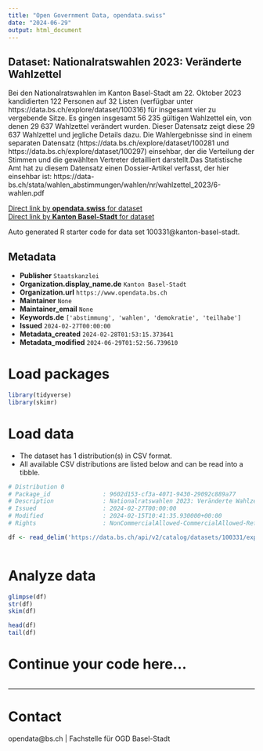 ```yaml
---
title: "Open Government Data, opendata.swiss"
date: "2024-06-29"
output: html_document
---
```


## Dataset: Nationalratswahlen 2023: Veränderte Wahlzettel

Bei den Nationalratswahlen im Kanton Basel-Stadt am 22. Oktober 2023 kandidierten 122 Personen auf 32 Listen (verfügbar unter https://data.bs.ch/explore/dataset/100316) für insgesamt vier zu vergebende Sitze. Es gingen insgesamt 56 235 gültigen Wahlzettel ein, von denen 29 637 Wahlzettel verändert wurden. Dieser Datensatz zeigt diese 29 637 Wahlzettel und jegliche Details dazu. Die Wahlergebnisse sind in einem separaten Datensatz (https://data.bs.ch/explore/dataset/100281 und https://data.bs.ch/explore/dataset/100297) einsehbar, der die Verteilung der Stimmen und die gewählten Vertreter detailliert darstellt.Das Statistische Amt hat zu diesem Datensatz einen Dossier-Artikel verfasst, der hier einsehbar ist: https://data-bs.ch/stata/wahlen_abstimmungen/wahlen/nr/wahlzettel_2023/6-wahlen.pdf 

[Direct link by **opendata.swiss** for dataset](https://opendata.swiss/de/dataset/nationalratswahlen-2023-veranderte-wahlzettel)<br>
[Direct link by **Kanton Basel-Stadt** for dataset](https://data.bs.ch/explore/dataset/100331/)

Auto generated R starter code for data set 100331@kanton-basel-stadt.

## Metadata

- **Publisher** `Staatskanzlei`
- **Organization.display_name.de** `Kanton Basel-Stadt`
- **Organization.url** `https://www.opendata.bs.ch`
- **Maintainer** `None`
- **Maintainer_email** `None`
- **Keywords.de** `['abstimmung', 'wahlen', 'demokratie', 'teilhabe']`
- **Issued** `2024-02-27T00:00:00`
- **Metadata_created** `2024-02-28T01:53:15.373641`
- **Metadata_modified** `2024-06-29T01:52:56.739610`


# Load packages

```r

library(tidyverse)
library(skimr)

```

# Load data

-   The dataset has 1 distribution(s) in CSV format.
-   All available CSV distributions are listed below and can be read into a tibble.

```r

# Distribution 0
# Package_id               : 9602d153-cf3a-4071-9430-29092c889a77
# Description              : Nationalratswahlen 2023: Veränderte Wahlzettel (csv)
# Issued                   : 2024-02-27T00:00:00
# Modified                 : 2024-02-15T10:41:35.930000+00:00
# Rights                   : NonCommercialAllowed-CommercialAllowed-ReferenceRequired

df <- read_delim('https://data.bs.ch/api/v2/catalog/datasets/100331/exports/csv')



```

# Analyze data

```r

glimpse(df)
str(df)
skim(df)

head(df)
tail(df)

```

# Continue your code here...

```r

```

------------------------------------------------------------------------

# Contact

opendata@bs.ch | Fachstelle für OGD Basel-Stadt
